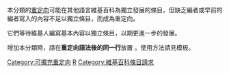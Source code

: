 {{catnav|頁面分類|…|维基百科维护|重定向}}
{{Redirect category|from=|to=|template={{PAGENAME}}}}
:{{seealso|Wikipedia:條目請求}}

本分類的[[Wikipedia:重定向|重定向]]可能在其他語言維基百科為獨立發展的條目，但缺乏編者或早前的編者寫入的內容不足以獨立條目，而成為重定向。

它們等待維基人編寫基本內容以獨立條目，以期更進一步的發展。

增加本分類時，請在'''重定向語法後的同一行'''放置 {{tl|條目請求重定向}} 。使用方法請見模板。

[[Category:可擴充重定向|Category:可擴充重定向]]
[[Category:重定向|R]]
[[Category:維基百科條目請求|Category:維基百科條目請求]]